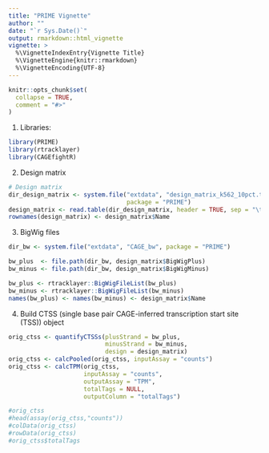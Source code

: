 ```yaml
---
title: "PRIME Vignette"
author: ""
date: "`r Sys.Date()`"
output: rmarkdown::html_vignette
vignette: >
  %\VignetteIndexEntry{Vignette Title}
  %\VignetteEngine{knitr::rmarkdown}
  %\VignetteEncoding{UTF-8}
---
```


```r
knitr::opts_chunk$set(
  collapse = TRUE,
  comment = "#>"
)
```

1.  Libraries:
```r
library(PRIME)
library(rtracklayer)
library(CAGEfightR)
```
      
2.  Design matrix 
```r
# Design matrix
dir_design_matrix <- system.file("extdata", "design_matrix_k562_10pct.tsv",
                                 package = "PRIME")
design_matrix <- read.table(dir_design_matrix, header = TRUE, sep = "\t")
rownames(design_matrix) <- design_matrix$Name
```

3. BigWig files
```r
dir_bw <- system.file("extdata", "CAGE_bw", package = "PRIME")

bw_plus  <- file.path(dir_bw, design_matrix$BigWigPlus)
bw_minus <- file.path(dir_bw, design_matrix$BigWigMinus)

bw_plus <- rtracklayer::BigWigFileList(bw_plus)
bw_minus <- rtracklayer::BigWigFileList(bw_minus)
names(bw_plus) <- names(bw_minus) <- design_matrix$Name
```

4.  Build CTSS (single base pair CAGE-inferred transcription start site (TSS)) object
```r
orig_ctss <- quantifyCTSSs(plusStrand = bw_plus,
                           minusStrand = bw_minus,
                           design = design_matrix)
orig_ctss <- calcPooled(orig_ctss, inputAssay = "counts")
orig_ctss <- calcTPM(orig_ctss,
                     inputAssay = "counts",
                     outputAssay = "TPM",
                     totalTags = NULL,
                     outputColumn = "totalTags")

#orig_ctss
#head(assay(orig_ctss,"counts"))
#colData(orig_ctss)
#rowData(orig_ctss)
#orig_ctss$totalTags
```
